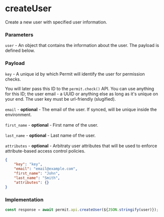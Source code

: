 # createUser

Create a new user with specified user information.

### Parameters

`user` - An object that contains the information about the user. The payload is defined below.<br/>

### Payload

`key` - A unique id by which Permit will identify the user for permission checks.

You will later pass this ID to the `permit.check()` API. You can use anything for this ID; the user email - a UUID or anything else as long as it's unique on your end. The user key must be url-friendly (slugified).<br/><br/>
`email` - **optional** - The email of the user. If synced, will be unique inside the environment.<br/><br/>
`first_name` - **optional** - First name of the user.<br/><br/>
`last_name` - **optional** - Last name of the user.<br/><br/>
`attributes` - **optional** - Arbitraty user attributes that will be used to enforce attribute-based access control policies.

```json
{
	"key": "key",
	"email": "email@example.com",
	"first_name": "John",
	"last_name": "Smith",
	"attributes": {}
}
```

### Implementation

```js
const response = await permit.api.createUser(${JSON.stringify(user)});
```
